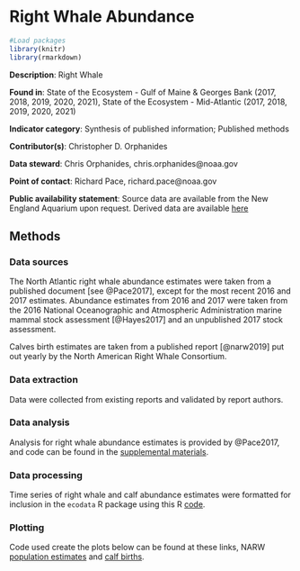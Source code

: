 # Right Whale Abundance 


```r

#Load packages
library(knitr)
library(rmarkdown)

```
**Description**: Right Whale

**Found in**: State of the Ecosystem - Gulf of Maine & Georges Bank (2017, 2018, 2019, 2020, 2021), State of the Ecosystem - Mid-Atlantic (2017, 2018, 2019, 2020, 2021)

**Indicator category**: Synthesis of published information; Published methods

**Contributor(s)**: Christopher D. Orphanides
  
**Data steward**: Chris Orphanides, chris.orphanides@noaa.gov
  
**Point of contact**: Richard Pace, richard.pace@noaa.gov
  
**Public availability statement**: Source data are available from the New England Aquarium upon request. Derived data are available [here](http://comet.nefsc.noaa.gov/erddap/tabledap/protected_species_soe_v1.html)

## Methods

### Data sources
The North Atlantic right whale abundance estimates were taken from a published document [see @Pace2017], except for the most recent 2016 and 2017 estimates. Abundance estimates from 2016 and 2017 were taken from the 2016 National Oceanographic and Atmospheric Administration marine mammal stock assessment [@Hayes2017] and an unpublished 2017 stock assessment.

Calves birth estimates are taken from a published report [@narw2019] put out yearly by the North American Right Whale Consortium. 

### Data extraction 
Data were collected from existing reports and validated by report authors. 

### Data analysis
Analysis for right whale abundance estimates is provided by @Pace2017, and code can be found in the [supplemental materials](https://onlinelibrary.wiley.com/action/downloadSupplement?doi=10.1002%2Fece3.3406&file=ece33406-sup-0001-SupInfo.docx). 

### Data processing

Time series of right whale  and calf abundance estimates were formatted for inclusion in the `ecodata` R package using this R [code](https://github.com/NOAA-EDAB/ecodata/blob/master/data-raw/get_narw.R).



### Plotting
Code used create the plots below can be found at these links, NARW [population estimates](https://github.com/NOAA-EDAB/ecodata/blob/master/chunk-scripts/macrofauna.Rmd-NARW-abundance.R) and [calf births](https://github.com/NOAA-EDAB/ecodata/blob/master/chunk-scripts/macrofauna.Rmd-NARW-calf-abundance.R).


```r

```


```r

```


